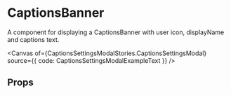 
<Meta of={CaptionsSettingsModalStories} />

# CaptionsBanner

A component for displaying a CaptionsBanner with user icon, displayName and captions text.

<Canvas of={CaptionsSettingsModalStories.CaptionsSettingsModal} source={{ code: CaptionsSettingsModalExampleText }} />

## Props

<ArgTypes of={_CaptionsSettingsModal} />
